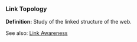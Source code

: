 <h3>Link Topology</h3>

<b>Definition:</b> Study of the linked structure of the web.

See also: [[Link Awareness]]